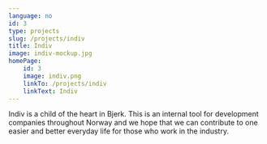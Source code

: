 ```yaml
---
language: no
id: 3
type: projects
slug: /projects/indiv
title: Indiv
image: indiv-mockup.jpg
homePage:
    id: 3
    image: indiv.png
    linkTo: /projects/indiv
    linkText: Indiv
---
```


Indiv is a child of the heart in Bjerk. This is an internal tool for
development companies throughout Norway and we hope that we can contribute to one
easier and better everyday life for those who work in the industry.